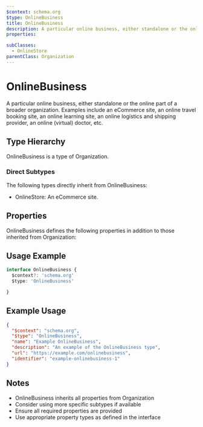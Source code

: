 ```yaml
---
$context: schema.org
$type: OnlineBusiness
title: OnlineBusiness
description: A particular online business, either standalone or the online part of a broader organization. Examples include an eCommerce site, an online travel booking site, an online learning site, an online logistics and shipping provider, an online (virtual) doctor, etc.
properties:

subClasses:
  - OnlineStore
parentClass: Organization
---
```


# OnlineBusiness

A particular online business, either standalone or the online part of a broader organization. Examples include an eCommerce site, an online travel booking site, an online learning site, an online logistics and shipping provider, an online (virtual) doctor, etc.

## Type Hierarchy

OnlineBusiness is a type of Organization.

### Direct Subtypes

The following types directly inherit from OnlineBusiness:

- OnlineStore: An eCommerce site.

## Properties

OnlineBusiness defines the following properties in addition to those inherited from Organization:



## Usage Example

```typescript
interface OnlineBusiness {
  $context?: 'schema.org'
  $type: 'OnlineBusiness'

}
```

## Example Usage

```json
{
  "$context": "schema.org",
  "$type": "OnlineBusiness",
  "name": "Example OnlineBusiness",
  "description": "An example of the OnlineBusiness type",
  "url": "https://example.com/onlinebusiness",
  "identifier": "example-onlinebusiness-1"
}
```

## Notes

- OnlineBusiness inherits all properties from Organization
- Consider using more specific subtypes if available
- Ensure all required properties are provided
- Use appropriate property types as defined in the interface
